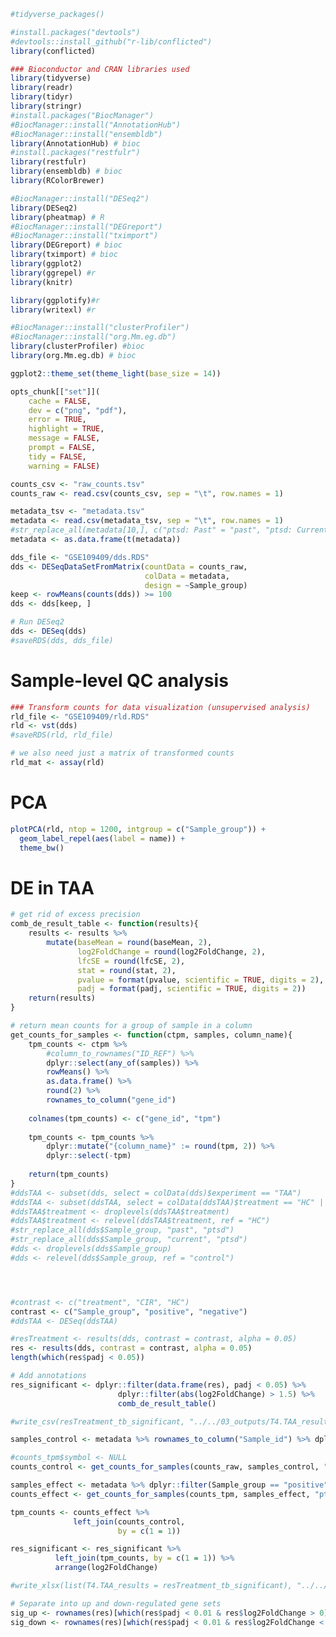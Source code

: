 ```r
#tidyverse_packages()

#install.packages("devtools")
#devtools::install_github("r-lib/conflicted")
library(conflicted)

### Bioconductor and CRAN libraries used
library(tidyverse)
library(readr)
library(tidyr)
library(stringr)
#install.packages("BiocManager")
#BiocManager::install("AnnotationHub")
#BiocManager::install("ensembldb")
library(AnnotationHub) # bioc
#install.packages("restfulr")
library(restfulr)
library(ensembldb) # bioc
library(RColorBrewer)

#BiocManager::install("DESeq2")
library(DESeq2)
library(pheatmap) # R
#BiocManager::install("DEGreport")
#BiocManager::install("tximport")
library(DEGreport) # bioc
library(tximport) # bioc
library(ggplot2) 
library(ggrepel) #r
library(knitr)

library(ggplotify)#r
library(writexl) #r

#BiocManager::install("clusterProfiler")
#BiocManager::install("org.Mm.eg.db")
library(clusterProfiler) #bioc
library(org.Mm.eg.db) # bioc

ggplot2::theme_set(theme_light(base_size = 14))

opts_chunk[["set"]](
    cache = FALSE,
    dev = c("png", "pdf"),
    error = TRUE,
    highlight = TRUE,
    message = FALSE,
    prompt = FALSE,
    tidy = FALSE,
    warning = FALSE)

```
```r
counts_csv <- "raw_counts.tsv"
counts_raw <- read.csv(counts_csv, sep = "\t", row.names = 1)

metadata_tsv <- "metadata.tsv"
metadata <- read.csv(metadata_tsv, sep = "\t", row.names = 1)
#str_replace_all(metadata[10,], c("ptsd: Past" = "past", "ptsd: Current" = "current", "ptsd: Never" = "control"))
metadata <- as.data.frame(t(metadata))
```
```r
dds_file <- "GSE109409/dds.RDS"
dds <- DESeqDataSetFromMatrix(countData = counts_raw, 
                              colData = metadata, 
                              design = ~Sample_group)
keep <- rowMeans(counts(dds)) >= 100
dds <- dds[keep, ]

# Run DESeq2
dds <- DESeq(dds)
#saveRDS(dds, dds_file)
```

# Sample-level QC analysis 
```r
### Transform counts for data visualization (unsupervised analysis)
rld_file <- "GSE109409/rld.RDS"
rld <- vst(dds)
#saveRDS(rld, rld_file)

# we also need just a matrix of transformed counts
rld_mat <- assay(rld)
```
# PCA
```r
plotPCA(rld, ntop = 1200, intgroup = c("Sample_group")) + 
  geom_label_repel(aes(label = name)) + 
  theme_bw()
```
# DE in TAA
```r
# get rid of excess precision
comb_de_result_table <- function(results){
    results <- results %>%
        mutate(baseMean = round(baseMean, 2),
               log2FoldChange = round(log2FoldChange, 2),
               lfcSE = round(lfcSE, 2),
               stat = round(stat, 2),
               pvalue = format(pvalue, scientific = TRUE, digits = 2),
               padj = format(padj, scientific = TRUE, digits = 2))
    return(results)
}

# return mean counts for a group of sample in a column
get_counts_for_samples <- function(ctpm, samples, column_name){
    tpm_counts <- ctpm %>%
        #column_to_rownames("ID_REF") %>% 
        dplyr::select(any_of(samples)) %>% 
        rowMeans() %>%
        as.data.frame() %>%
        round(2) %>%
        rownames_to_column("gene_id") 
    
    colnames(tpm_counts) <- c("gene_id", "tpm")
    
    tpm_counts <- tpm_counts %>% 
        dplyr::mutate("{column_name}" := round(tpm, 2)) %>% 
        dplyr::select(-tpm)
    
    return(tpm_counts)
}
#ddsTAA <- subset(dds, select = colData(dds)$experiment == "TAA")
#ddsTAA <- subset(ddsTAA, select = colData(ddsTAA)$treatment == "HC" | colData(ddsTAA)$treatment == "CIR")
#ddsTAA$treatment <- droplevels(ddsTAA$treatment)
#ddsTAA$treatment <- relevel(ddsTAA$treatment, ref = "HC")
#str_replace_all(dds$Sample_group, "past", "ptsd")
#str_replace_all(dds$Sample_group, "current", "ptsd")
#dds <- droplevels(dds$Sample_group)
#dds <- relevel(dds$Sample_group, ref = "control")




#contrast <- c("treatment", "CIR", "HC")
contrast <- c("Sample_group", "positive", "negative")
#ddsTAA <- DESeq(ddsTAA)

#resTreatment <- results(dds, contrast = contrast, alpha = 0.05)
res <- results(dds, contrast = contrast, alpha = 0.05)
length(which(res$padj < 0.05))

# Add annotations
res_significant <- dplyr::filter(data.frame(res), padj < 0.05) %>%  
                        dplyr::filter(abs(log2FoldChange) > 1.5) %>% 
                        comb_de_result_table()

#write_csv(resTreatment_tb_significant, "../../03_outputs/T4.TAA_results.csv")

samples_control <- metadata %>% rownames_to_column("Sample_id") %>% dplyr::filter(Sample_group == "negative")  %>% pull(Sample_id)

#counts_tpm$symbol <- NULL
counts_control <- get_counts_for_samples(counts_raw, samples_control, "control_mean")

samples_effect <- metadata %>% dplyr::filter(Sample_group == "positive") %>% row.names() 
counts_effect <- get_counts_for_samples(counts_tpm, samples_effect, "ptsd_mean")

tpm_counts <- counts_effect %>% 
              left_join(counts_control,
                        by = c(1 = 1))

res_significant <- res_significant %>% 
          left_join(tpm_counts, by = c(1 = 1)) %>%
          arrange(log2FoldChange)

#write_xlsx(list(T4.TAA_results = resTreatment_tb_significant), "../../03_outputs/T4.DE_TAA.xlsx")

# Separate into up and down-regulated gene sets
sig_up <- rownames(res)[which(res$padj < 0.01 & res$log2FoldChange > 0)]
sig_down <- rownames(res)[which(res$padj < 0.01 & res$log2FoldChange < 0)]
```
